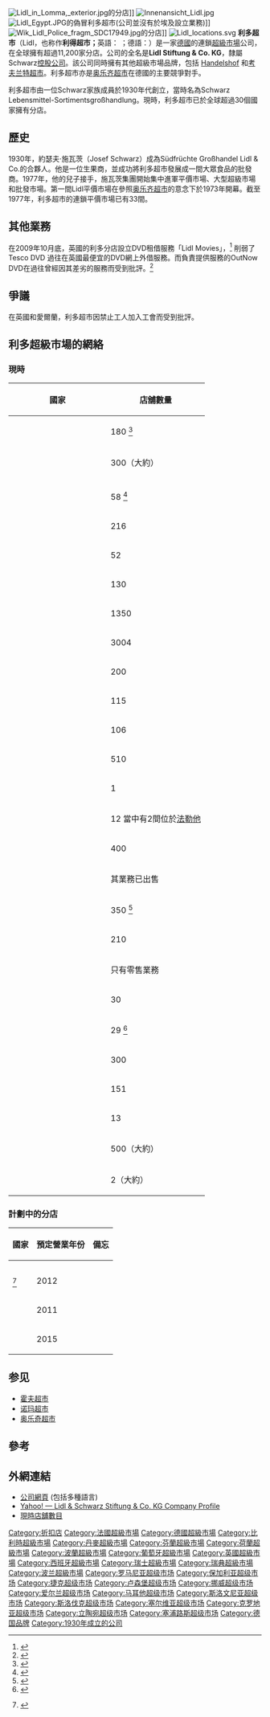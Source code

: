 {{Infobox Company
| company_name = 利多超市 <br> Lidl
| company_logo = Lidl Stiftung & Co. KG logo.svg
| company_type = 以德國為中心的跨國企業
| company_slogan = Where quality is cheaper
| foundation = 1973年
| location = {{DEU}} [[內卡蘇爾姆|內卡蘇爾姆]]
| key_people = {{link-en|迪特·許瓦茲|Dieter Schwarz}}：創辦人<br>Klaus Gehrig：總裁
| industry = [[超級市場|零售業（食品）]]
| num_employees = 192,920（2019年）
| products = 自主品牌為主，另有大型或國際品牌產品|
| revenue = 880億[[歐元|歐元]]（2019年）
| homepage = [http://www.lidl-info.com www.lidl-info.com]
}}

[[Image:Lidl_in_Lomma,_exterior.jpg|thumb]]的分店]]
[[Image:Innenansicht_Lidl.jpg|thumb]]
[[Image:Lidl_Egypt.JPG|thumb]]的偽冒利多超市(公司並沒有於埃及設立業務)]]
[[Image:Wik_Lidl_Police_fragm_SDC17949.jpg|thumb]]的分店]]
[[Image:Lidl_locations.svg|thumb]]
'''利多超市'''（Lidl，也称作'''利得超市；'''英語：{{pron-en|ˈlɪdəl}} {{respell|LI|dəl}}；德語：{{pron-en|ˈliːdl̩}}）是一家[[德國|德國]]的連鎖[[超級市場|超級市場]]公司，在全球擁有超過11,200家分店。公司的全名是'''Lidl Stiftung & Co. KG'''，隸屬Schwarz[[控股公司|控股公司]]。該公司同時擁有其他超級市場品牌，包括 [[Handelshof|Handelshof]] 和[[考夫兰特超市|考夫兰特超市]]。利多超市亦是[[奥乐齐超市|奥乐齐超市]]在德國的主要競爭對手。

利多超市由一位Schwarz家族成員於1930年代創立，當時名為Schwarz Lebensmittel-Sortimentsgroßhandlung。現時，利多超市已於全球超過30個國家擁有分店。

==歷史==
1930年，約瑟夫·施瓦茨（Josef Schwarz）成為Südfrüchte Großhandel Lidl & Co.的合夥人。他是一位生果商，並成功將利多超市發展成一間大眾食品的批發商。1977年，他的兒子{{link-en|迪特·施瓦茨|Dieter Schwarz}}接手，施瓦茨集團開始集中進軍平價市場、大型超級市場和批發市場。第一間Lidl平價市場在參照[[奥乐齐超市|奥乐齐超市]]的意念下於1973年開幕。截至1977年，利多超市的連鎖平價市場已有33間。

== 其他業務==
在2009年10月底，英國的利多分店設立DVD租借服務「Lidl Movies」，<ref>{{Cite web |url=http://www.which.co.uk/news/2009/10/lidl-supermarket-starts-cheap-dvd-rental-service-187138.jsp |title=存档副本 |access-date=2010-05-31 |archive-url=https://web.archive.org/web/20091217173015/http://www.which.co.uk/news/2009/10/lidl-supermarket-starts-cheap-dvd-rental-service-187138.jsp |archive-date=2009-12-17 |dead-url=yes }}</ref> 削弱了 Tesco DVD 過往在英國最便宜的DVD網上外借服務。而負責提供服務的OutNow DVD在過往曾經因其差劣的服務而受到批評。<ref>{{Cite web |url=http://www.choosedvdrental.co.uk/dvd-rental-review/lidl-movies.asp |title=存档副本 |accessdate=2010-05-31 |archive-date=2011-10-08 |archive-url=https://web.archive.org/web/20111008033404/http://www.choosedvdrental.co.uk/dvd-rental-review/lidl-movies.asp |dead-url=yes }}</ref>

== 爭議 ==
在英國和愛爾蘭，利多超市因禁止工人加入工會而受到批評。

== 利多超級市場的網絡 ==
=== 現時 ===

{| border="2" cellpadding="4" cellspacing="0" style="margin: 1em 1em 1em 0; background: #f9f9f9; border: 1px #aaa solid; border-collapse: collapse; font-size: 95%;"
|- bgcolor="#CCCCCC" align="center"
! width=50%|國家 !! width=50%|店舖數量
|-
|{{flag|Austria}} || 180 <ref>{{cite web|url=http://www.lidl.at/cps/rde/xchg/lidl_at/hs.xsl/6544.htm|title=Lidl Austria Company Profile|accessdate=2009-10-27|archive-url=https://web.archive.org/web/20091101162752/http://www.lidl.at/cps/rde/xchg/lidl_at/hs.xsl/6544.htm|archive-date=2009-11-01|dead-url=yes}}</ref>
|-
|{{flag|Belgium}} || 300（大約）
|-
|{{flag|Bulgaria}} || 
|-
|{{flag|Croatia}} || 58 <ref>{{cite web|url=http://lidl.hr/cro/home.nsf/pages/c.service.s.nst.o.Zagreb|title=Lidl Online Croatia Store List|accessdate=2009-06-18|archive-url=https://web.archive.org/web/20090625184320/http://www.lidl.hr/cro/home.nsf/pages/c.service.s.nst.o.Zagreb|archive-date=2009-06-25|dead-url=yes}}</ref>
|-
|{{flag|Czech Republic}} || 216
|-
|{{flag|Denmark}} || 52
|-
|{{flag|Finland}} || 130
|-
|{{flag|France}} || 1350
|-
|{{flag|Germany}} || 3004
|-
|{{flag|Greece}} || 200
|-
|{{flag|Hungary}} || 115
|-
|{{flag|Ireland}} || 106
|-
|{{flag|Italy}} || 510
|-
|{{flag|Luxembourg}} || 1
|-
|{{flag|Malta}} || 12 當中有2間位於[[法勒他|法勒他]] 
|-
|{{flag|Netherlands}} || 400
|-
|{{flag|Norway}} || 其業務已出售
|-
|{{flag|Poland}} || 350 <ref>{{cite web|url=http://www.lidl.pl|title=Lidl Polska Online|3=|accessdate=2020-09-30|archive-date=2005-02-12|archive-url=https://web.archive.org/web/20050212055851/http://www.lidl.pl/|dead-url=yes}}</ref>
|-
|{{flag|Portugal}} || 210
|-
|{{flag|Romania}} || 只有零售業務
|-
|{{flag|Slovakia}} || 30
|-
|{{flag|Slovenia}} || 29 <ref>{{cite web|url=http://www.lidl.si/slo/home.nsf/pages/c.service.s.nst.o.Kranj2|title=Lidl Online Slovenia Store List|accessdate=2009-06-03|archive-url=https://web.archive.org/web/20080930030453/http://www.lidl.si/slo/home.nsf/pages/c.service.s.nst.o.Kranj2|archive-date=2008-09-30|dead-url=yes}}</ref>
|-
|{{flag|Spain}} || 300
|-
|{{flag|Sweden}} ||  151
|-
|{{flag|Switzerland}} ||  13
|-
|{{flag|United Kingdom}} || 500（大約）
|-
|{{flag|China}} || 2（大約）
|}

=== 計劃中的分店 ===

{| border="2" cellpadding="4" cellspacing="0" style="margin: 1em 1em 1em 0; background: #f9f9f9; border: 1px #aaa solid; border-collapse: collapse; font-size: 95%;"
|- bgcolor="#CCCCCC" align="center"
! 國家 !! 預定營業年份 !! 備忘
|-
| {{flag|Bosnia and Herzegovina}} || || 
|-
| {{flag|Mexico}} || || 
|-
| {{flag|Canada}} <ref>{{cite web|url=http://www.rp-online.de/public/article/wirtschaft/news/576544/Lidl-will-zu-Aldi-aufschliessen.html|title=Lidl will zu Aldi aufschließen|publisher=RP Online|accessdate=2008-06-30|archive-date=2008-07-02|archive-url=https://web.archive.org/web/20080702014945/http://www.rp-online.de/public/article/wirtschaft/news/576544/Lidl-will-zu-Aldi-aufschliessen.html|dead-url=no}} {{de icon}}</ref> || 2012 || 
|-
| {{flag|Montenegro}} ||    2011 ||  
|-
| {{flag|Serbia}} ||    2015 ||
|}

== 参见 ==
* [[霍夫超市|霍夫超市]]
*[[诺玛超市|诺玛超市]]
*[[奥乐奇超市|奥乐奇超市]]

== 參考 ==
{{reflist}}

== 外網連結 ==
* [http://www.lidl-info.com 公司網頁]{{Wayback|url=http://www.lidl-info.com/ |date=20080229013331 }} (包括多種語言)
* [http://biz.yahoo.com/ic/55/55154.html Yahoo! — Lidl & Schwarz Stiftung & Co. KG Company Profile]{{Wayback|url=http://biz.yahoo.com/ic/55/55154.html |date=20050106141303 }}
* [http://www.spiegel.de/wirtschaft/0,1518,524114,00.html 現時店舖數目]{{Wayback|url=http://www.spiegel.de/wirtschaft/0,1518,524114,00.html |date=20100718123306 }} {{de icon}}

{{英国超市}}
{{荷兰超市}}
{{法国超市}}
{{德国超市}}
{{Authority control}}

[[Category:折扣店|Category:折扣店]]
[[Category:法國超級市場|Category:法國超級市場]]
[[Category:德國超級市場|Category:德國超級市場]]
[[Category:比利時超級市場|Category:比利時超級市場]]
[[Category:丹麥超級市場|Category:丹麥超級市場]]
[[Category:芬蘭超級市場|Category:芬蘭超級市場]]
[[Category:荷蘭超級市場|Category:荷蘭超級市場]]
[[Category:波蘭超級市場|Category:波蘭超級市場]]
[[Category:葡萄牙超級市場|Category:葡萄牙超級市場]]
[[Category:英國超級市場|Category:英國超級市場]]
[[Category:西班牙超級市場|Category:西班牙超級市場]]
[[Category:瑞士超級市場|Category:瑞士超級市場]]
[[Category:瑞典超級市場|Category:瑞典超級市場]]
[[Category:波兰超級市場|Category:波兰超級市場]]
[[Category:罗马尼亚超级市场|Category:罗马尼亚超级市场]]
[[Category:保加利亚超级市场|Category:保加利亚超级市场]]
[[Category:捷克超级市场|Category:捷克超级市场]]
[[Category:卢森堡超级市场|Category:卢森堡超级市场]]
[[Category:挪威超级市场|Category:挪威超级市场]]
[[Category:爱尔兰超级市场|Category:爱尔兰超级市场]]
[[Category:马耳他超级市场|Category:马耳他超级市场]]
[[Category:斯洛文尼亚超级市场|Category:斯洛文尼亚超级市场]]
[[Category:斯洛伐克超级市场|Category:斯洛伐克超级市场]]
[[Category:塞尔维亚超级市场|Category:塞尔维亚超级市场]]
[[Category:克罗地亚超级市场|Category:克罗地亚超级市场]]
[[Category:立陶宛超级市场|Category:立陶宛超级市场]]
[[Category:塞浦路斯超级市场|Category:塞浦路斯超级市场]]
[[Category:德国品牌|Category:德国品牌]]
[[Category:1930年成立的公司|Category:1930年成立的公司]]